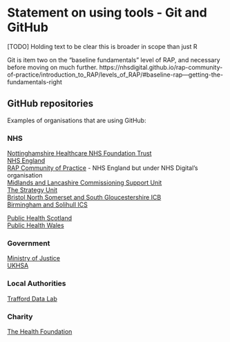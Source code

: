# Statement on using tools - Git and GitHub

\[TODO\] Holding text to be clear this is broader in scope than just R

Git is item two on the "baseline fundamentals" level of RAP, and necessary before moving on much further. https://nhsdigital.github.io/rap-community-of-practice/introduction_to_RAP/levels_of_RAP/#baseline-rap---getting-the-fundamentals-right


## GitHub repositories

Examples of organisations that are using GitHub:

### NHS
[Nottinghamshire Healthcare NHS Foundation  Trust](https://github.com/CDU-data-science-team/)  
[NHS England](https://github.com/nhsengland)  
[RAP Community of Practice](https://github.com/NHSDigital/rap-community-of-practice) - NHS England but under NHS Digital's organisation  
[Midlands and Lancashire Commissioning Support Unit](https://github.com/MLCSU)  
[The Strategy Unit](https://github.com/The-Strategy-Unit)  
[Bristol North Somerset and South Gloucestershire ICB](https://github.com/nhs-bnssg-analytics)  
[Birmingham and Solihull ICS](https://github.com/Birmingham-and-Solihull-ICS)     

[Public Health Scotland](https://github.com/Public-Health-Scotland)  
[Public Health Wales](https://github.com/public-health-wales-health-intelligence)

### Government
[Ministry of Justice](https://github.com/ministryofjustice)  
[UKHSA](https://github.com/UKHSA-Internal)

### Local Authorities
[Trafford Data Lab](https://github.com/traffordDataLab)

### Charity
[The Health Foundation](https://github.com/HFAnalyticsLab)
